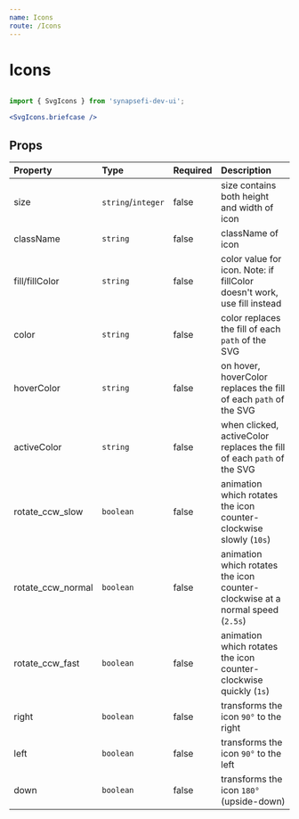 ```yaml
---
name: Icons
route: /Icons
---
```


# Icons


<Icons />

```jsx

import { SvgIcons } from 'synapsefi-dev-ui';

<SvgIcons.briefcase />

```
## Props

| Property            | Type                 | Required | Description |
| :-------            | :---                 | :------- | :---------- |
| size                | `string`/`integer`   | false    | size contains both height and width of icon|
| className           | `string`             | false    | className of icon |
| fill/fillColor      | `string`             | false    | color value for icon. Note: if fillColor doesn't work, use fill instead |
| color               | `string`             | false    | color replaces the fill of each `path` of the SVG|
| hoverColor          | `string`             | false    | on hover, hoverColor replaces the fill of each `path` of the SVG|
| activeColor         | `string`             | false    | when clicked, activeColor replaces the fill of each `path` of the SVG|
| rotate_ccw_slow     | `boolean`            | false    | animation which rotates the icon counter-clockwise slowly (`10s`) |
| rotate_ccw_normal   | `boolean`            | false    | animation which rotates the icon counter-clockwise at a normal speed (`2.5s`) |
| rotate_ccw_fast     | `boolean`            | false    | animation which rotates the icon counter-clockwise quickly (`1s`) |
| right               | `boolean`            | false    | transforms the icon `90°` to the right |
| left                | `boolean`            | false    | transforms the icon `90°` to the left |
| down                | `boolean`            | false    | transforms the icon `180°` (upside-down) |
